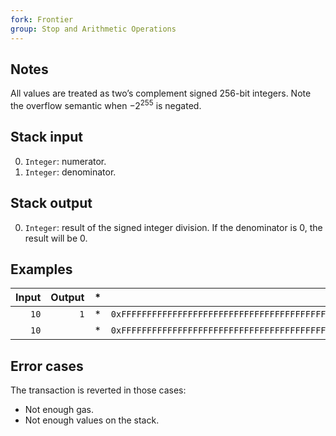```yaml
---
fork: Frontier
group: Stop and Arithmetic Operations
---
```


## Notes

All values are treated as two’s complement signed 256-bit integers. Note the overflow semantic when −2<sup>255</sup> is negated.

## Stack input

0. `Integer`: numerator.
1. `Integer`: denominator.

## Stack output

0. `Integer`: result of the signed integer division. If the denominator is 0, the result will be 0.

## Examples

| Input | Output | * | Input | Output |
|------:|-------:|-|------:|-------:|
| `10` | `1` | * | `0xFFFFFFFFFFFFFFFFFFFFFFFFFFFFFFFFFFFFFFFFFFFFFFFFFFFFFFFFFFFFFFFF` | `2` |
| `10` | | * | `0xFFFFFFFFFFFFFFFFFFFFFFFFFFFFFFFFFFFFFFFFFFFFFFFFFFFFFFFFFFFFFFFE` | |

## Error cases

The transaction is reverted in those cases:
- Not enough gas.
- Not enough values on the stack.
